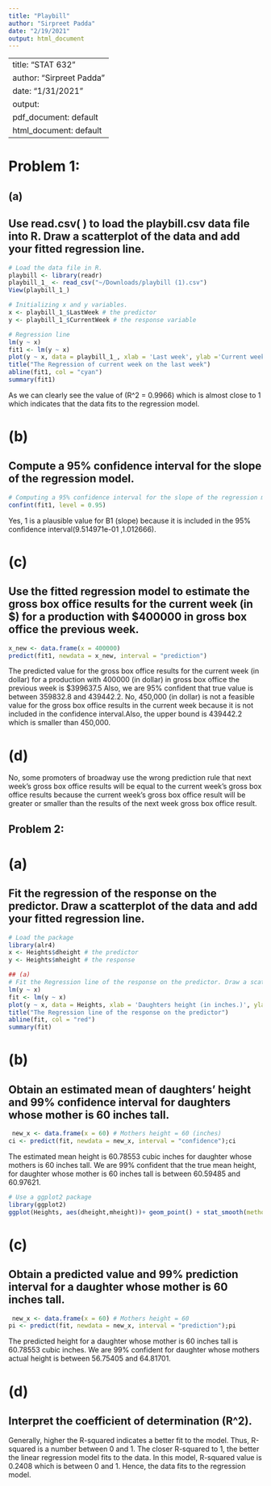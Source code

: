```yaml
---
title: "Playbill"
author: "Sirpreet Padda"
date: "2/19/2021"
output: html_document
---
```

---
title: "STAT 632 "
author: "Sirpreet Padda"
date: "1/31/2021"
output:
  pdf_document: default
  html_document: default
---
# Problem 1:
## (a)
## Use read.csv( ) to load the playbill.csv data file into R. Draw a scatterplot of the data and add your fitted regression line.
```r
# Load the data file in R.
playbill <- library(readr)
playbill_1_ <- read_csv("~/Downloads/playbill (1).csv")
View(playbill_1_)

# Initializing x and y variables.
x <- playbill_1_$LastWeek # the predictor
y <- playbill_1_$CurrentWeek # the response variable

# Regression line
lm(y ~ x)
fit1 <- lm(y ~ x)
plot(y ~ x, data = playbill_1_, xlab = 'Last week', ylab ='Current week', cex = 0.9)
title("The Regression of current week on the last week")
abline(fit1, col = "cyan")
summary(fit1)
```
As we can clearly see the value of (R^2 = 0.9966) which is almost close to 1 which indicates that the data fits to the regression model.

# (b)
## Compute a 95% confidence interval for the slope of the regression model.
```r
# Computing a 95% confidence interval for the slope of the regression model, B1.
confint(fit1, level = 0.95)
```
Yes, 1 is  a plausible value for B1 (slope) because it is included in the 95% confidence interval(9.514971e-01 ,1.012666).

# (c)
## Use the fitted regression model to estimate the gross box office results for the current week (in $) for a production with $400000 in gross box office the previous week.
```r
x_new <- data.frame(x = 400000)
predict(fit1, newdata = x_new, interval = "prediction")
```
The predicted value for the gross box office results for the current week (in dollar) for a production with 400000 (in dollar) in gross box office the previous week is $399637.5 Also, we are 95% confident that true value is between 359832.8 and 439442.2. No, 450,000 (in dollar) is not a feasible value for the gross box office results in the current week because it is not included in the confidence interval.Also, the upper bound is 439442.2 which is smaller than 450,000.

# (d)
No, some promoters of broadway use the wrong prediction rule that next week's gross box office results will be equal to the current week's gross box office results because the current week's gross box office result will be greater or smaller than the results of the next week gross box office result.


## Problem 2:
# (a)
## Fit the regression of the response on the predictor. Draw a scatterplot of the data and add your fitted regression line. 
```r
# Load the package
library(alr4)
x <- Heights$dheight # the predictor
y <- Heights$mheight # the response

## (a)
# Fit the Regression line of the response on the predictor. Draw a scatterplot of the data.
lm(y ~ x)
fit <- lm(y ~ x)
plot(y ~ x, data = Heights, xlab = 'Daughters height (in inches.)', ylab ='Mothers height (in inches.) ', cex = 0.9)
title("The Regression line of the response on the predictor")
abline(fit, col = "red")
summary(fit)
```

# (b)
## Obtain an estimated mean of daughters' height and 99% confidence interval for daughters whose mother is 60 inches tall.
```r
 new_x <- data.frame(x = 60) # Mothers height = 60 (inches)
ci <- predict(fit, newdata = new_x, interval = "confidence");ci
```
The estimated mean height is 60.78553 cubic inches for daughter whose mothers is 60 inches tall. We are 99% confident that the true mean height, for daughter whose mother is 60 inches tall is between 60.59485 and 60.97621.

```r
# Use a ggplot2 package
library(ggplot2)
ggplot(Heights, aes(dheight,mheight))+ geom_point() + stat_smooth(method = lm, se = TRUE) 
```

# (c)
## Obtain a predicted value and 99% prediction interval for a daughter whose mother is 60 inches tall.

```r
 new_x <- data.frame(x = 60) # Mothers height = 60
pi <- predict(fit, newdata = new_x, interval = "prediction");pi
```
The predicted height for a daughter whose mother is 60 inches tall is 60.78553 cubic inches. We are 99% confident for daughter whose mothers actual height is between 56.75405 and 64.81701.

# (d)
## Interpret the coefficient of determination (R^2).
Generally, higher the R-squared indicates a better fit to the model. Thus, R-squared is a number between 0 and 1. The closer R-squared to 1, the better the linear regression model fits to the data. In this model, R-squared value is 0.2408 which is between 0 and 1. Hence, the data fits to the regression model.





